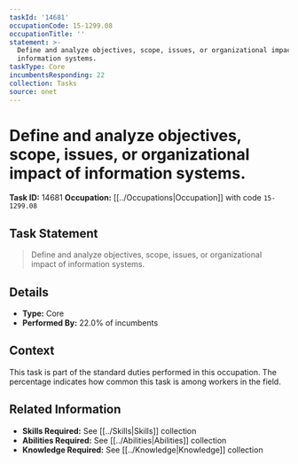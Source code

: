 ```yaml
---
taskId: '14681'
occupationCode: 15-1299.08
occupationTitle: ''
statement: >-
  Define and analyze objectives, scope, issues, or organizational impact of
  information systems.
taskType: Core
incumbentsResponding: 22
collection: Tasks
source: onet
---
```

# Define and analyze objectives, scope, issues, or organizational impact of information systems.

**Task ID:** 14681
**Occupation:** [[../Occupations|Occupation]] with code `15-1299.08`

## Task Statement

> Define and analyze objectives, scope, issues, or organizational impact of information systems.

## Details

- **Type:** Core
- **Performed By:** 22.0% of incumbents

## Context

This task is part of the standard duties performed in this occupation. The percentage indicates how common this task is among workers in the field.

## Related Information

- **Skills Required:** See [[../Skills|Skills]] collection
- **Abilities Required:** See [[../Abilities|Abilities]] collection
- **Knowledge Required:** See [[../Knowledge|Knowledge]] collection
